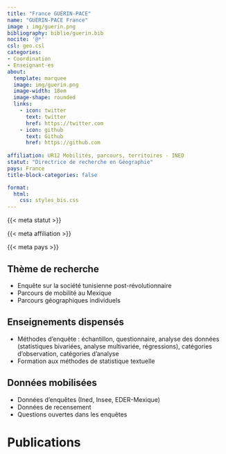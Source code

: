 ```yaml
---
title: "France GUÉRIN-PACE"
name: "GUÉRIN-PACE France"
image : img/guerin.png
bibliography: biblio/guerin.bib
nocite: '@*'
csl: geo.csl
categories: 
- Coordination
- Enseignant·es
about:
  template: marquee
  image: img/guerin.png
  image-width: 18em
  image-shape: rounded
  links:
    - icon: twitter
      text: twitter
      href: https://twitter.com
    - icon: github
      text: Github
      href: https://github.com
      
affiliation: UR12 Mobilités, parcours, territoires - INED
statut: "Directrice de recherche en Géographie"
pays: France
title-block-categories: false

format:
  html: 
    css: styles_bis.css
---
```


::: {#profil}
::: {#statut}
{{< meta statut >}}
:::

::: {#affiliation}
{{< meta affiliation >}}
:::

::: {#pays}
<i class="bi bi-globe2"></i> {{< meta pays >}}\
:::
:::

## <i class="bi bi-ui-checks-grid"></i> Thème de recherche

::: {#liste}
-   Enquête sur la société tunisienne post-révolutionnaire
-   Parcours de mobilité au Mexique
-   Parcours géographiques individuels
:::

## <i class="bi bi-person-video3"></i> Enseignements dispensés

<div>

-   Méthodes d'enquête : échantillon, questionnaire, analyse des données (statistiques bivariées, analyse multivariée, régressions), catégories d'observation, catégories d'analyse
-   Formation aux méthodes de statistique textuelle

</div>

## <i class="bi bi-clipboard-data"></i> Données mobilisées

-   Données d'enquêtes (Ined, Insee, EDER-Mexique)
-   Données de recensement
-   Questions ouvertes dans les enquêtes

# <i class="bi bi-file-earmark-text"></i> Publications

::: {#refs}
:::
